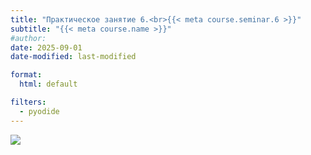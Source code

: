 ```yaml
---
title: "Практическое занятие 6.<br>{{< meta course.seminar.6 >}}"
subtitle: "{{< meta course.name >}}"
#author:
date: 2025-09-01
date-modified: last-modified

format:
  html: default

filters:
  - pyodide
---
```


![](./img/_lead.png){fig-align="center"}
